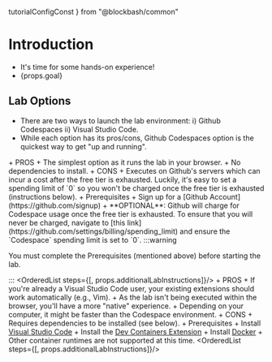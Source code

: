   tutorialConfigConst
} from "@blockbash/common"

# Introduction
+ It's time for some hands-on experience!
+ {props.goal}

## Lab Options
+ There are two ways to launch the lab environment: i) Github Codespaces ii) Visual Studio Code.
+ While each option has its pros/cons, Github Codespaces option is the quickest way to get "up and running".

<Tabs>
  <TabItem value="github-codespaces" label="Github Codespaces" default>
      + PROS
        + The simplest option as it runs the lab in your browser.
        + No dependencies to install.
      + CONS
        + Executes on Github's servers which can incur a cost after the free tier is exhausted. Luckily, it's easy to set a spending limit of `0` so you won't be charged once the free tier is exhausted (instructions below).
      + Prerequisites
        + Sign up for a [Github Account](https://github.com/signup)
        + **OPTIONAL**: Github will charge for Codespace usage once the free tier is exhausted. To ensure that you will never be charged, navigate to [this link](https://github.com/settings/billing/spending_limit) and ensure the `Codespace` spending limit is set to `0`.
:::warning

You must complete the Prerequisites (mentioned above) before starting the lab.

:::
      <OrderedList steps={[<Lab tutorialGUID={props.tutorialGUID} executionEnvironmentName={tutorialConfigConst.ExecutionEnvironmentName.githubCodespace}/>, props.additionalLabInstructions]}/>
  </TabItem>
  <TabItem value="visual-studio-code" label="Visual Studio Code">
      + PROS
        + If you're already a Visual Studio Code user, your existing extensions should work automatically (e.g., Vim).
        + As the lab isn't being executed within the browser, you'll have a more "native" experience.
        + Depending on your computer, it might be faster than the Codespace environment.
      + CONS
        + Requires dependencies to be installed (see below).
      + Prerequisites
        + Install [Visual Studio Code](https://code.visualstudio.com/docs/setup/setup-overview)
        + Install the [Dev Containers Extension](https://marketplace.visualstudio.com/items?itemName=ms-vscode-remote.remote-containers)
        + Install [Docker](https://www.docker.com/get-started/)
          + Other container runtimes are not supported at this time.
    <OrderedList steps={[<Lab tutorialGUID={props.tutorialGUID} executionEnvironmentName={tutorialConfigConst.ExecutionEnvironmentName.visualStudioCode}/>, props.additionalLabInstructions]}/>
  </TabItem>
</Tabs>

